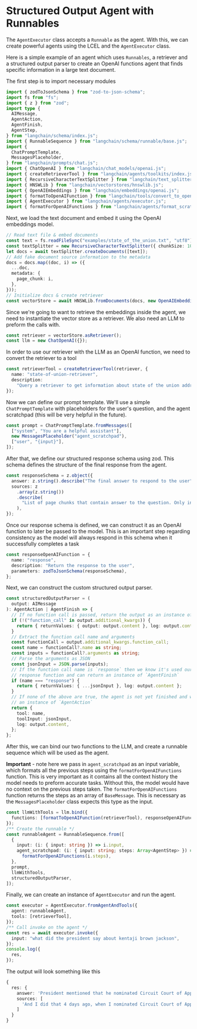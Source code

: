 # Structured Output Agent with Runnables

The `AgentExecutor` class accepts a `Runnable` as the agent. With this, we can create powerful agents using the LCEL and the `AgentExecutor` class.

Here is a simple example of an agent which uses `Runnables`, a retriever and a structured output parser to create an OpenAI functions agent that finds specific information in a large text document.

The first step is to import necessary modules

```typescript
import { zodToJsonSchema } from "zod-to-json-schema";
import fs from "fs";
import { z } from "zod";
import type {
  AIMessage,
  AgentAction,
  AgentFinish,
  AgentStep,
} from "langchain/schema/index.js";
import { RunnableSequence } from "langchain/schema/runnable/base.js";
import {
  ChatPromptTemplate,
  MessagesPlaceholder,
} from "langchain/prompts/chat.js";
import { ChatOpenAI } from "langchain/chat_models/openai.js";
import { createRetrieverTool } from "langchain/agents/toolkits/index.js";
import { RecursiveCharacterTextSplitter } from "langchain/text_splitter.js";
import { HNSWLib } from "langchain/vectorstores/hnswlib.js";
import { OpenAIEmbeddings } from "langchain/embeddings/openai.js";
import { formatToOpenAIFunction } from "langchain/tools/convert_to_openai.js";
import { AgentExecutor } from "langchain/agents/executor.js";
import { formatForOpenAIFunctions } from "langchain/agents/format_scratchpad.js";
```

Next, we load the text document and embed it using the OpenAI embeddings model.

```typescript
// Read text file & embed documents
const text = fs.readFileSync("examples/state_of_the_union.txt", "utf8");
const textSplitter = new RecursiveCharacterTextSplitter({ chunkSize: 1000 });
let docs = await textSplitter.createDocuments([text]);
// Add fake document source information to the metadata
docs = docs.map((doc, i) => ({
  ...doc,
  metadata: {
    page_chunk: i,
  },
}));
// Initialize docs & create retriever
const vectorStore = await HNSWLib.fromDocuments(docs, new OpenAIEmbeddings());
```

Since we're going to want to retrieve the embeddings inside the agent, we need to instantiate the vector store as a retriever.
We also need an LLM to preform the calls with.

```typescript
const retriever = vectorStore.asRetriever();
const llm = new ChatOpenAI({});
```

In order to use our retriever with the LLM as an OpenAI function, we need to convert the retriever to a tool

```typescript
const retrieverTool = createRetrieverTool(retriever, {
  name: "state-of-union-retriever",
  description:
    "Query a retriever to get information about state of the union address",
});
```

Now we can define our prompt template. We'll use a simple `ChatPromptTemplate` with placeholders for the user's question, and the agent scratchpad (this will be very helpful in the future).

```typescript
const prompt = ChatPromptTemplate.fromMessages([
  ["system", "You are a helpful assistant"],
  new MessagesPlaceholder("agent_scratchpad"),
  ["user", "{input}"],
]);
```

After that, we define our structured response schema using zod. This schema defines the structure of the final response from the agent.

```typescript
const responseSchema = z.object({
  answer: z.string().describe("The final answer to respond to the user"),
  sources: z
    .array(z.string())
    .describe(
      "List of page chunks that contain answer to the question. Only include a page chunk if it contains relevant information"
    ),
});
```

Once our response schema is defined, we can construct it as an OpenAI function to later be passed to the model.
This is an important step regarding consistency as the model will always respond in this schema when it successfully completes a task

```typescript
const responseOpenAIFunction = {
  name: "response",
  description: "Return the response to the user",
  parameters: zodToJsonSchema(responseSchema),
};
```

Next, we can construct the custom structured output parser.

```typescript
const structuredOutputParser = (
  output: AIMessage
): AgentAction | AgentFinish => {
  // If no function call is passed, return the output as an instance of `AgentFinish`
  if (!("function_call" in output.additional_kwargs)) {
    return { returnValues: { output: output.content }, log: output.content };
  }
  // Extract the function call name and arguments
  const functionCall = output.additional_kwargs.function_call;
  const name = functionCall?.name as string;
  const inputs = functionCall?.arguments as string;
  // Parse the arguments as JSON
  const jsonInput = JSON.parse(inputs);
  // If the function call name is `response` then we know it's used our final
  // response function and can return an instance of `AgentFinish`
  if (name === "response") {
    return { returnValues: { ...jsonInput }, log: output.content };
  }
  // If none of the above are true, the agent is not yet finished and we return
  // an instance of `AgentAction`
  return {
    tool: name,
    toolInput: jsonInput,
    log: output.content,
  };
};
```

After this, we can bind our two functions to the LLM, and create a runnable sequence which will be used as the agent.

**Important** - note here we pass in `agent_scratchpad` as an input variable, which formats all the previous steps using the `formatForOpenAIFunctions` function.
This is very important as it contains all the context history the model needs to preform accurate tasks. Without this, the model would have no context on the previous steps taken.
The `formatForOpenAIFunctions` function returns the steps as an array of `BaseMessage`. This is necessary as the `MessagesPlaceholder` class expects this type as the input.

```typescript
const llmWithTools = llm.bind({
  functions: [formatToOpenAIFunction(retrieverTool), responseOpenAIFunction],
});
/** Create the runnable */
const runnableAgent = RunnableSequence.from([
  {
    input: (i: { input: string }) => i.input,
    agent_scratchpad: (i: { input: string; steps: Array<AgentStep> }) =>
      formatForOpenAIFunctions(i.steps),
  },
  prompt,
  llmWithTools,
  structuredOutputParser,
]);
```

Finally, we can create an instance of `AgentExecutor` and run the agent.

```typescript
const executor = AgentExecutor.fromAgentAndTools({
  agent: runnableAgent,
  tools: [retrieverTool],
});
/** Call invoke on the agent */
const res = await executor.invoke({
  input: "what did the president say about kentaji brown jackson",
});
console.log({
  res,
});
```

The output will look something like this

```typescript
{
  res: {
    answer: 'President mentioned that he nominated Circuit Court of Appeals Judge Ketanji Brown Jackson. He described her as one of our nation’s top legal minds and stated that she will continue Justice Breyer’s legacy of excellence.',
    sources: [
      'And I did that 4 days ago, when I nominated Circuit Court of Appeals Judge Ketanji Brown Jackson. One of our nation’s top legal minds, who will continue Justice Breyer’s legacy of excellence. A former top litigator in private practice. A former federal public defender. And from a family of public school educators and police officers. A consensus builder. Since she’s been nominated, she’s received a broad range of support—from the Fraternal Order of Police to former judges appointed by Democrats and Republicans.'
    ]
  }
}
```

